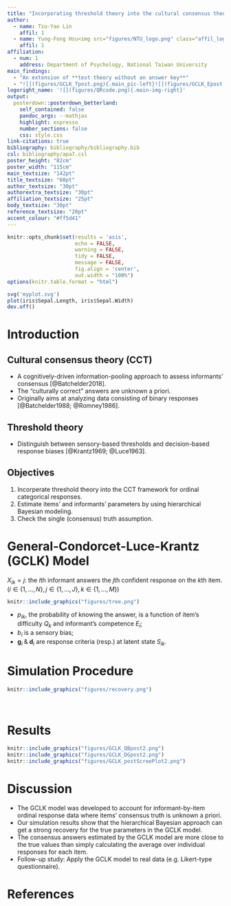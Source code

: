 ```yaml
---
title: "Incorporating threshold theory into the cultural consensus theory for ordinal categorical data: A simulation study"
author:
  - name: Tzu-Yao Lin 
    affil: 1
  - name: Yung-Fong Hsu<img src="figures/NTU_logo.png" class="affil_logo" />
    affil: 1
affiliation:
  - num: 1
    address: Department of Psychology, National Taiwan University
main_findings:
  - "An extension of **test theory without an answer key**"
  - "![](figures/GCLK_Tpost.png){.main_pic-left}![](figures/GCLK_Epost.png){.main_pic-right}<span class='main_pic-text'>Our model can estimate the correct answers much more accurately by weighting on the informants' responses.</span>"
logoright_name: '![](figures/QRcode.png){.main-img-right}'
output: 
  posterdown::posterdown_betterland:
    self_contained: false
    pandoc_args: --mathjax
    highlight: espresso
    number_sections: false
    css: style.css
link-citations: true
bibliography: bibliography/bibliography.bib
csl: bibliography/apa7.csl
poster_height: "82cm"
poster_width: "115cm"
main_textsize: "142pt"
title_textsize: "60pt"
author_textsize: "30pt"
authorextra_textsize: "30pt"
affiliation_textsize: "25pt"
body_textsize: "30pt"
reference_textsize: "20pt"
accent_colour: "#ff5d41"
---
```


```r
knitr::opts_chunk$set(results = 'asis',
                      echo = FALSE,
                      warning = FALSE,
                      tidy = FALSE,
                      message = FALSE,
                      fig.align = 'center',
                      out.width = "100%")
options(knitr.table.format = "html") 
```

```r
svg('myplot.svg')
plot(iris$Sepal.Length, iris$Sepal.Width)
dev.off()
```

# Introduction

## Cultural consensus theory (CCT)

- A cognitively-driven information-pooling approach to assess informants' consensus [@Batchelder2018].
- The "culturally correct" answers are unknown a priori.
- Originally aims at analyzing data consisting of binary responses [@Batchelder1988; @Romney1986].

## Threshold theory 

- Distinguish between sensory-based thresholds and decision-based response biases [@Krantz1969; @Luce1963].

## Objectives

1. Incorperate threshold theory into the CCT framework for ordinal categorical responses.
2. Estimate items' and informants' parameters by using hierarchical Bayesian modeling.
3. Check the single (consensus) truth assumption.

# General-Condorcet-Luce-Krantz (GCLK) Model

$X_{ik} = j$: the $i$th informant answers the $j$th confident response on the $k$th item. ($i \in \{1,\dots,N\}, j \in \{1,\dots,J\}, k \in \{1,\dots,M\}$)

```r
knitr::include_graphics("figures/tree.png")
```

- $p_{ik}$, the probability of knowing the answer, is a function of item's difficulty $Q_k$ and informant's competence $E_i$; <br />
- $b_i$ is a sensory bias; <br />
- $\boldsymbol{g}_i \; \& \; \boldsymbol{d}_i$ are response criteria (resp.) at latent state $S_{ik}$.

# Simulation Procedure

```r
knitr::include_graphics("figures/recovery.png")
```

<br />


# Results

```r
knitr::include_graphics("figures/GCLK_QBpost2.png")
knitr::include_graphics("figures/GCLK_DGpost2.png")
knitr::include_graphics("figures/GCLK_postScreePlot2.png")
```

# Discussion

- The GCLK model was developed to account for informant-by-item ordinal response data where items' consensus truth is unknown a priori.
- Our simulation results show that the hierarchical Bayesian approach can get a strong recovery for the true parameters in the GCLK model.
- The consensus answers estimated by the GCLK model are more close to the true values than simply calculating the average over individual responses for each item.
- Follow-up study: Apply the GCLK model to real data (e.g. Likert-type questionnaire).

# References
